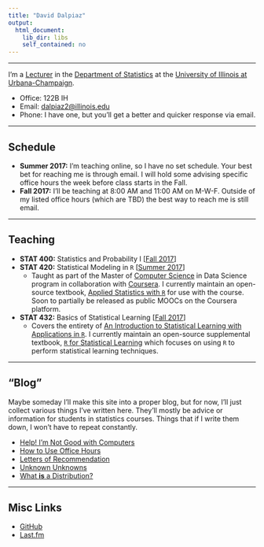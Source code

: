 ```yaml
---
title: "David Dalpiaz"
output:
  html_document:
    lib_dir: libs
    self_contained: no
---
```


<link rel="shortcut icon" href="favicon.ico" type="image/x-icon">

***

I'm a [Lecturer](http://www.stat.illinois.edu/people/faculty/dalpiaz.shtml) in the [Department of Statistics](http://www.stat.illinois.edu/) at the [University of Illinois at Urbana-Champaign](http://illinois.edu/).

- Office: 122B IH
- Email: [dalpiaz2@illinois.edu](mailto:dalpiaz2@illinois.edu)
- Phone: I have one, but you'll get a better and quicker response via email.

***

## Schedule

- **Summer 2017:** I'm teaching online, so I have no set schedule. Your best bet for reaching me is through email. I will hold some advising specific office hours the week before class starts in the Fall.
- **Fall 2017:** I'll be teaching at 8:00 AM and 11:00 AM on M-W-F. Outside of my listed office hours (which are TBD) the best way to reach me is still email.

***

## Teaching

- **STAT 400:** Statistics and Probability I [[Fall 2017](https://go.illinois.edu/stat400)]
- **STAT 420:** Statistical Modeling in `R` [[Summer 2017](coursera.org/learn/stat-420/)]
    - Taught as part of the Master of [Computer Science](https://cs.illinois.edu/) in Data Science program in collaboration with [Coursera](https://www.coursera.org/degrees/masters-in-computer-data-science). I currently maintain an open-source textbook, [Applied Statistics with `R`](https://daviddalpiaz.github.io/appliedstats/) for use with the course. Soon to partially be released as public MOOCs on the Coursera platform.
- **STAT 432:** Basics of Statistical Learning [[Fall 2017](https://go.illinois.edu/stat432)]
    - Covers the entirety of [An Introduction to Statistical Learning with Applications in `R`](http://www-bcf.usc.edu/~gareth/ISL/). I currently maintain an open-source supplemental textbook, [`R` for Statistical Learning](https://daviddalpiaz.github.io/r4sl/) which focuses on using `R` to perform statistical learning techniques.

***

## "Blog"

Maybe someday I'll make this site into a proper blog, but for now, I'll just collect various things I've written here. They'll mostly be advice or information for students in statistics courses. Things that if I write them down, I won't have to repeat constantly.

- [Help! I'm Not Good with Computers]()
- [How to Use Office Hours]()
- [Letters of Recommendation]()
- [Unknown Unknowns]()
- [What **is** a Distribution?]()

***

## Misc Links

- [GitHub](https://github.com/daviddalpiaz/)
- [Last.fm](https://www.last.fm/user/daviddalpiaz)
